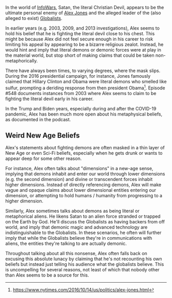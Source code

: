 {{MessageBox
|header     = Notice
|text       = We have attempted to make the information contained on this page as objective as possible.  To be clear, this page in no way reflects the opinions of the users or admins of this wiki.  Some information may be sensitive or offensive. 
|image      = Wiki.png
|imagelink  = 
|imagewidth = 50px
|id         = warning
}}

In the world of [[InfoWars]], Satan, the literal Christian Devil, appears to be the ultimate personal enemy of [[Alex Jones]] and the alleged leader of the (also alleged to exist) [[Globalists]].

In earlier years (e.g. 2003, 2009, and 2013 investigations), Alex seems to hold his belief that he is fighting the literal devil close to his chest. This might be because Alex did not feel secure enough in his career to risk limiting his appeal by appearing to be a bizarre religious zealot. Instead, he would hint and imply that literal demons or demonic forces were at play in the material world, but stop short of making claims that could be taken non-metaphorically.

There have always been times, to varying degrees, where the mask slips. During the 2016 presidential campaign, for instance, Jones famously claimed that Hillary Clinton and Obama were literal demons who smelled like sulfur, prompting a deriding response from then president Obama<ref>https://www.nytimes.com/2016/10/14/us/politics/alex-jones.html</ref>. Episode #548 documents instances from 2003 where Alex seems to claim to be fighting the literal devil early in his career.

In the Trump and Biden years, especially during and after the COVID-19 pandemic, Alex has been much more open about his metaphysical beliefs, as documented in the podcast.

== Weird New Age Beliefs ==
Alex's statements about fighting demons are often masked in a thin layer of New Age or even Sci-Fi beliefs, especially when he gets drunk or wants to appear deep for some other reason.

For instance, Alex often talks about "dimensions" in a new-age sense, implying that demons inhabit and enter our world through lower dimensions (e.g. the second dimension) and divine or transcendent forces inhabit higher dimensions. Instead of directly referencing demons, Alex will make vague and opaque claims about lower dimensional entities entering our dimension, or attempting to hold humans / humanity from progressing to a higher dimension.

Similarly, Alex sometimes talks about demons as being literal or metaphorical aliens. He likens Satan to an alien force stranded or trapped on the Earth by God. He'll discuss the Globalists as having backers from off world, and imply that demonic magic and advanced technology are indistinguishable to the Globalists. In these scenarios, he often will further imply that while the Globalists believe they're in communications with aliens, the entities they're talking to are actually demonic.

Throughout talking about all this nonsense, Alex often falls back on excusing this absolute lunacy by claiming that he's not recounting his own beliefs but instead just telling his audience what the globalists believe. This is uncompelling for several reasons, not least of which that nobody other than Alex seems to be a source for this.